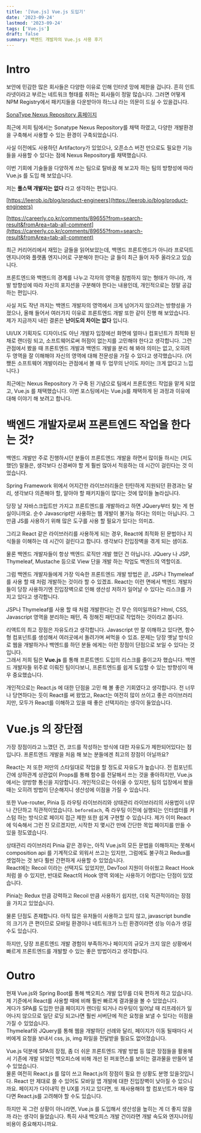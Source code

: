 ```yaml
---
title: '[Vue.js] Vue.js 도입기'
date: '2023-09-24'
lastmod: '2023-09-24'
tags: ['Vue.js']
draft: false
summary: 백엔드 개발자의 Vue.js 사용 후기
---
```


# Intro

보안에 민감한 많은 회사들은 다양한 이유로 인해 인터넷 망에 제한을 겁니다. 흔히 인트라넷이라고 부르는 네트워크 형태를 취하는 회사들이 정말 많습니다.
그러면 어떻게 NPM Registry에서 패키지들을 다운받아야 하느냐 라는 의문이 드실 수 있을겁니다.

[SonaType Nexus Repository 홈페이지](https://www.sonatype.com/products/sonatype-nexus-repository)

최근에 저희 팀에서는 Sonatype Nexus Repository를 채택 하였고, 다양한 개발환경을 구축해서 사용할 수 있는 환경이 구축되었습니다.

사실 이전에도 사용하던 Artifactory가 있었으나, 오픈소스 버전 만으로도 필요한 기능들을 사용할 수 있다는 점에 Nexus Repository를 채택했습니다.

이번 기회에 기술들을 다양하게 쓰는 팀으로 탈바꿈 해 보고자 하는 팀의 방향성에 따라 Vue.js 를 도입 해 보았습니다.

저는 **풀스택 개발자는 없다** 라고 생각하는 편입니다.

[https://leerob.io/blog/product-engineers](https://leerob.io/blog/product-engineers)

[https://careerly.co.kr/comments/89655?from=search-result&fromArea=tab-all-comment](https://careerly.co.kr/comments/89655?from=search-result&fromArea=tab-all-comment)

최근 커리어리에서 재밌는 글들을 읽어보았는데, 백엔드 프론트엔드가 아니라 프로덕트 엔지니어와 플랫폼 엔지니어로 구분해야 한다는 글 들이 최근 들어 자주 올라오고 있습니다.

프론트엔드와 백엔드의 경계를 나누고 각자의 영역을 침범하지 않는 형태가 아니라, 개발 방향성에 따라 자신의 포지션을 구분해야 한다는 내용인데, 개인적으로는 정말 공감하는 편입니다.

사실 저도 작년 까지는 백엔드 개발자의 영역에서 크게 넘어가지 않으려는 방향성을 가졌으나, 올해 들어서 여러가지 이유로 프론트엔드 개발 또한 같이 진행 해 보았습니다.
제가 지금까지 내린 결론은 **난이도의 차이는 없다** 입니다.

UI/UX 기획자도 디자이너도 아닌 개발자 입장에선 화면에 얼마나 컴포넌트가 최적화 된 채로 랜더링 되고, 소프트웨어로써 허점이 없는지를 고민해야 한다고 생각합니다.
그런 관점에서 봤을 때 프론트엔드 개발과 백엔드 개발을 분리 해 봐야 의미는 없고, 오히려 두 영역을 잘 이해해야 자신의 영역에 대해 전문성을 가질 수 있다고 생각했습니다. (어쨌든 소프트웨어 개발이라는 관점에서 볼 때 두 업무의 난이도 차이는 크게 없다고 느낍니다.)

최근에는 Nexus Repository 가 구축 된 기념으로 팀에서 프론트엔드 작업을 맡게 되었고, Vue.js 를 채택했습니다.
이번 포스팅에서는 Vue.js를 채택하게 된 과정과 이유에 대해 이야기 해 보려고 합니다.

# 백엔드 개발자로써 프론트엔드 작업을 한다는 것?

백엔드 개발만 주로 진행하시던 분들이 프론트엔드 개발을 하면서 많이들 하시는 (저도 했던) 말들은, 생각보다 신경써야 할 게 훨씬 많아서 적응하는 데 시간이 걸린다는 것 이었습니다.

Spring Framework 위에서 어지간한 라이브러리들은 탄탄하게 지원되던 환경과는 달리, 생각보다 의존해야 할, 알아야 할 패키지들이 많다는 것에 많이들 놀라십니다.

당장 날 자바스크립트만 가지고 프론트엔드를 개발하라고 하면 JQuery부터 찾는 게 현실이니까요. 순수 Javascript만 사용하는 웹 개발이 불가능 하다는 의미는 아닙니다. 그 만큼 JS를 사용하기 위해 많은 도구를 사용 할 필요가 있다는 의미죠.

그리고 React 같은 라이브러리를 사용하게 되는 경우, React에 최적화 된 문법이나 지식들을 이해하는 데 시간이 걸린다고 합니다. 생각보다 진입장벽을 겪게 되는 샘이죠.

물론 백엔드 개발자들이 항상 백엔드 로직만 개발 했던 건 아닙니다. JQuery 나 JSP, Thymeleaf, Mustache 등으로 View 단을 개발 하는 작업도 백엔드의 역할이죠.

그럼 백엔드 개발자들에게 가장 익숙한 프론트엔드 개발 방법은 곧, JSP나 Thymeleaf 를 사용 할 때 처럼 개발하는 것이라 할 수 있겠죠. React는 이런 면에서 백엔드 개발자들이 당장 사용하기엔 진입장벽으로 인해 생산성 저하가 일어날 수 있다는 리스크를 가지고 있다고 생각합니다.

JSP나 Thymeleaf를 사용 할 때 처럼 개발한다는 건 무슨 의미일까요? Html, CSS, Javascript 영역을 분리하는 패턴, 즉 정해진 패턴대로 작업하는 것이라고 봅니다.

리액트의 최고 장점은 자유도라고 생각합니다. Javascript 만 잘 이해하고 있다면, 함수형 컴포넌트를 생성해서 여러곳에서 돌려가며 써먹을 수 있죠. 문제는 당장 옛날 방식으로 웹을 개발하거나 백엔드를 하던 분들 에게는 이런 장점이 단점으로 보일 수 있다는 것입니다.  
그래서 저희 팀은 **Vue.js** 를 통해 프론트엔드 도입의 리스크를 줄이고자 했습니다. 백엔드 개발자들 위주로 이뤄진 팀이다보니, 프론트엔드를 쉽게 도입할 수 있는 방향성이 매우 중요했습니다.

개인적으로는 React.js 에 대한 단점을 고민 해 볼 좋은 기회였다고 생각합니다. 전 너무나 당연하다는 듯이 React를 써 왔었고, React는 여전히 많이 쓰이고 좋은 라이브러리지만, 모두가 React를 이해하고 있을 때 좋은 선택지라는 생각이 들었습니다.

# Vue.js 의 장단점

가장 장점이라고 느꼈던 건, 코드를 작성하는 방식에 대한 자유도가 제한되어있다는 점입니다. 프론트엔드 개발을 처음 해 보는 분들에겐 최고의 장점이 아닐까요?

React는 저 또한 저만의 스타일대로 작업을 할 정도로 자유도가 높습니다. 전 컴포넌트 간에 상하관계 상관없이 Props를 통해 함수를 전달해서 쓰는 것을 좋아하지만, Vue.js 에서는 양방향 통신을 지양합니다.
개인적으로는 아쉬울 수 있지만, 팀의 입장에서 봤을 때는 오히려 방법이 단순해지니 생산성에 이점을 가질 수 있습니다.

또한 Vue-router, Pinia 등 라우팅 라이브러리와 상태관리 라이브러리의 사용법이 너무나 간단하고 직관적이었습니다. `beforeEach`, 즉 라우팅 이전에 실행되는 인터셉터를 커스텀 하는 방식으로 페이지 접근 제한 또한 쉽게 구현할 수 있습니다.
제가 이미 React에 익숙해서 그런 진 모르겠지만, 시작한 지 몇시간 만에 간단한 목업 페이지를 만들 수 있을 정도였습니다.

상태관리 라이브러리 Pinia 같은 경우는, 아직 Vue.js의 모든 문법을 이해하지는 못해서 composition api 를 기계적으로 외워서 쓰고는 있지만, 그럼에도 불구하고 Redux를 셋업하는 것 보다 훨씬 간편하게 사용할 수 있었습니다.  
React에는 Recoil 이라는 선택지도 있었지만, DevTool 지원이 아쉬웠고 React Hook 처럼 쓸 수 있지만, 반대로 React의 Hook 영역 외에는 사용하기 어렵다는 단점이 있었습니다.

Pinia는 Redux 만큼 강력하고 Recoil 만큼 사용하기 쉽지만, 더욱 직관적이라는 장점을 가지고 있었습니다.

물론 단점도 존재합니다. 아직 많은 유저들이 사용하고 있지 않고, javascript bundle의 크기가 큰 편이므로 모바일 환경이나 네트워크가 느린 환경이라면 성능 이슈가 생길 수도 있습니다.

하지만, 당장 프론트엔드 개발 경험이 부족하거나 페이지의 규모가 크지 않은 상황에서 빠르게 프론트엔드를 개발할 수 있는 좋은 방법이라고 생각합니다.

# Outro

현재 Vue.js와 Spring Boot를 통해 백오피스 개발 업무를 더욱 편하게 하고 있습니다. 제 기준에서 React를 사용할 때에 비해 훨씬 빠르게 결과물을 볼 수 있었습니다.  
게다가 SPA를 도입한 만큼 페이지가 렌더링 되거나 라우팅이 일어날 때 리프레쉬가 일어나지 않으므로 일단 로딩 되고나면 훨씬 서버단에 적은 요청을 보낼 수 있다는 이점을 가질 수 있었습니다.  
Thymeleaf와 JQuery를 통해 웹을 개발하던 선례와 달리, 페이지가 이동 될때마다 서버에게 요청을 보내서 css, js, img 파일을 전달받을 필요도 없어졌습니다.

Vue.js 덕분에 SPA의 장점, 좀 더 쉬운 프론트엔드 개발 방법 등 많은 장점들을 활용해서 기존에 개발 되었던 백오피스에 비해 개선 된 퍼포먼스를 보이는 결과물을 만들어 낼 수 있었습니다.  
물론 여전히 React.js 를 많이 쓰고 React.js의 장점이 필요 한 상황도 분명 있을것입니다. React 만 제대로 쓸 수 있어도 모바일 앱 개발에 대한 진입장벽이 낮아질 수 있으니까요. 페이지가 다이내믹 한 UX를 가지고 있다면, 또 재사용해야 할 컴포넌트가 매우 많다면 React.js를 고려해야 할 수도 있습니다.

하지만 꼭 그런 상황이 아니라면, Vue.js 를 도입해서 생산성을 높히는 게 더 좋지 않을까 라는 생각이 들었습니다. 특히 사내 백오피스 개발 건이라면 개발 속도와 엔지니어링 비용이 중요해지니까요.
